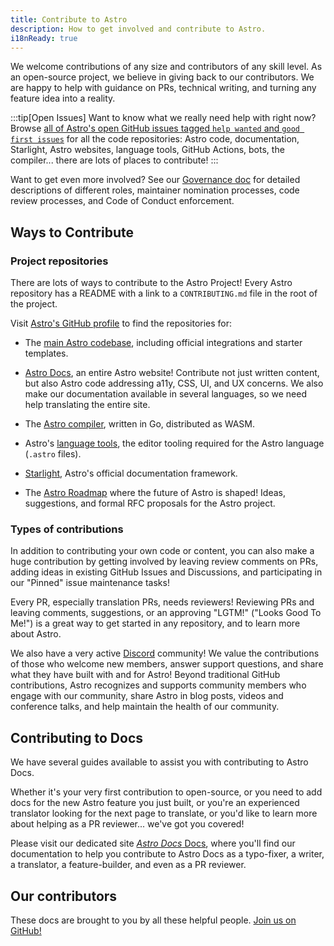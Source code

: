 ```yaml
---
title: Contribute to Astro
description: How to get involved and contribute to Astro.
i18nReady: true
---
```


We welcome contributions of any size and contributors of any skill level. As an open-source project, we believe in giving back to our contributors. We are happy to help with guidance on PRs, technical writing, and turning any feature idea into a reality.

:::tip[Open Issues]
Want to know what we really need help with right now? Browse [all of Astro's open GitHub issues tagged `help wanted` and `good first issues`](https://github.com/search?q=org%3Awithastro+label%3A%22good+first+issue%22%2C%22help+wanted%22%2C+state%3Aopen&type=issues) for all the code repositories: Astro code, documentation, Starlight, Astro websites, language tools, GitHub Actions, bots, the compiler... there are lots of places to contribute!
:::

Want to get even more involved? See our [Governance doc](https://github.com/withastro/.github/blob/main/GOVERNANCE.md) for detailed descriptions of different roles, maintainer nomination processes, code review processes, and Code of Conduct enforcement.

## Ways to Contribute

### Project repositories

There are lots of ways to contribute to the Astro Project! Every Astro repository has a README with a link to a `CONTRIBUTING.md` file in the root of the project.

Visit [Astro's GitHub profile](https://github.com/withastro) to find the repositories for:

- The [main Astro codebase](https://github.com/withastro/astro), including official integrations and starter templates.

- [Astro Docs](https://github.com/withastro/docs), an entire Astro website! Contribute not just written content, but also Astro code addressing a11y, CSS, UI, and UX concerns. We also make our documentation available in several languages, so we need help translating the entire site.

- The [Astro compiler](https://github.com/withastro/compiler), written in Go, distributed as WASM.

- Astro's [language tools](https://github.com/withastro/language-tools), the editor tooling required for the Astro language (`.astro` files).

- [Starlight](https://github.com/withastro/starlight), Astro's official documentation framework.

- The [Astro Roadmap](https://github.com/withastro/roadmap) where the future of Astro is shaped! Ideas, suggestions, and formal RFC proposals for the Astro project.

### Types of contributions

In addition to contributing your own code or content, you can also make a huge contribution by getting involved by leaving review comments on PRs, adding ideas in existing GitHub Issues and Discussions, and participating in our "Pinned" issue maintenance tasks! 

Every PR, especially translation PRs, needs reviewers! Reviewing PRs and leaving comments, suggestions, or an approving "LGTM!" ("Looks Good To Me!") is a great way to get started in any repository, and to learn more about Astro.

We also have a very active [Discord](https://astro.build/chat) community! We value the contributions of those who welcome new members, answer support questions, and share what they have built with and for Astro! Beyond traditional GitHub contributions, Astro recognizes and supports community members who engage with our community, share Astro in blog posts, videos and conference talks, and help maintain the health of our community.

## Contributing to Docs

We have several guides available to assist you with contributing to Astro Docs.

Whether it's your very first contribution to open-source, or you need to add docs for the new Astro feature you just built, or you're an experienced translator looking for the next page to translate, or you'd like to learn more about helping as a PR reviewer... we've got you covered! 

Please visit our dedicated site [*Astro Docs* Docs](https://contribute.docs.astro.build), where you'll find our documentation to help you contribute to Astro Docs as a typo-fixer, a writer, a translator, a feature-builder, and even as a PR reviewer.

## Our contributors

These docs are brought to you by all these helpful people. [Join us on GitHub!](https://github.com/withastro/docs)

<ContributorList githubRepo="withastro/docs" />
